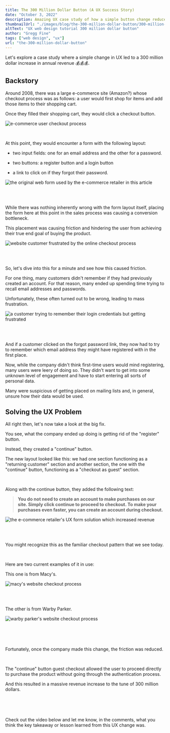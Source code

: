 ```yaml
---
title: The 300 Million Dollar Button (A UX Success Story)
date: "October 3, 2022"
description: Amazing UX case study of how a simple button change reduced customer friction and brought in an additional 300 million dollars in annual revenue for a major online retailer.
thumbnailUrl: "./images/blog/the-300-million-dollar-button/300-million-dollar-button-tutorial.jpg"
altText: "UX web design tutorial 300 million dollar button"
author: "Gregg Fine"
tags: ["web design", "ux"]
url: "the-300-million-dollar-button"
---
```


Let's explore a case study where a simple change in UX led to a 300 million dollar increase in annual revenue 💰💰💰.

## Backstory

Around 2008, there was a large e-commerce site (Amazon?) whose checkout process
was as follows: a user would first shop for items and add those items to their
shopping cart.

Once they filled their shopping cart, they would click a checkout button.

<Image
  src="./images/blog/the-300-million-dollar-button/checkout.png"
  width={1089}
  height={414}
  layout="responsive"
  alt="e-commerce user checkout process"
/>

<br />

At this point, they would encounter a form with the following layout:

- two input fields: one for an email address and the other for a password.

- two buttons: a register button and a login button

- a link to click on if they forgot their password.

<Image
  src="./images/blog/the-300-million-dollar-button/form.jpg"
  width={802}
  height={472}
  layout="responsive"
  alt="the original web form used by the e-commerce retailer in this article"
/>

<br />
<br />

While there was nothing inherently wrong with the form layout itself,
placing the form here at this point in the sales process was causing a
conversion bottleneck.

This placement was causing friction and hindering the user from achieving their true end goal of buying the product.

<Image
  src="./images/blog/the-300-million-dollar-button/sad-woman.jpg"
  width={274}
  height={409}
  layout="intrinsic"
  alt="website customer frustrated by the online checkout process"
/>

<br />
<br />

So, let's dive into this for a minute and see how this caused friction.

For one thing, many customers didn't remember if they had previously created an account. For that reason, many ended up spending time trying to recall email addresses and passwords.

Unfortunately, these often turned out to be wrong, leading to mass frustration.

<Image
  src="./images/blog/the-300-million-dollar-button/frustration.jpg"
  width={1587}
  height={1074}
  layout="responsive"
  alt="a customer trying to remember their login credentials but getting frustrated"
/>

<br />
<br />

And if a customer clicked on the forgot password link, they now had to try to remember which email address they might have registered with in the first place.

Now, while the company didn't think first-time users would mind registering, many users were leery of doing so.
They didn't want to get into some unknown level of engagement and have to start entering all sorts of personal data.

Many were suspicious of getting placed on mailing lists and, in general, unsure how their data would be used.

## Solving the UX Problem

All right then, let's now take a look at the big fix.

You see, what the company ended up doing is getting rid of the "register" button.

Instead, they created a "continue" button.

The new layout looked like this: we had one section functioning as a "returning customer" section and another section, the one with the "continue" button, functioning as a "checkout as guest" section.

<br />

Along with the continue button, they added the following text:

> **You do not need to create an account to make purchases on our site. Simply click continue to proceed to checkout. To make your purchases even faster, you can create an account during checkout.**

<Image
  src="./images/blog/the-300-million-dollar-button/the-fix.jpg"
  width={1467}
  height={325}
  layout="responsive"
  alt="the e-commerce retailer's UX form solution which increased revenue"
/>

<br />
<br />

You might recognize this as the familiar checkout pattern that we see today.

<br />

Here are two current examples of it in use:

This one is from Macy's.

<Image
  src="./images/blog/the-300-million-dollar-button/macys.jpg"
  width={1178}
  height={500}
  layout="responsive"
  alt="macy's website checkout process"
/>

<br />
<br />

The other is from Warby Parker.

<Image
  src="./images/blog/the-300-million-dollar-button/warby.jpg"
  width={1081}
  height={466}
  layout="responsive"
  alt="warby parker's website checkout process"
/>

<br />
<br />
<br />

Fortunately, once the company made this change, the friction was reduced.

<br />

The "continue" button guest checkout allowed the user to proceed directly to purchase the product without going through the authentication process.

And this resulted in a massive revenue increase to the tune of 300 million dollars.

<br />
<br />
<br />

Check out the video below and let me know, in the comments, what you think the key takeaway or lesson learned from this UX change was.

<YouTube
  id="OmJplPkzRCU"
  alt="300 million dollar button video"
  imgSrc="./images/blog/the-300-million-dollar-button/300-million-dollar-button-video.jpg"
/>

